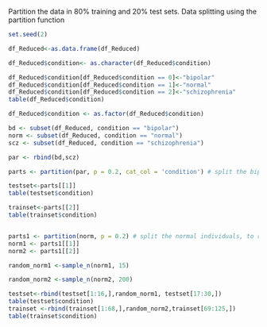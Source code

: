 Partition the data in 80% training and 20% test sets.
Data splitting using the partition function
```r
set.seed(2)

df_Reduced<-as.data.frame(df_Reduced)

df_Reduced$condition<- as.character(df_Reduced$condition)

df_Reduced$condition[df_Reduced$condition == 0]<-"bipolar"
df_Reduced$condition[df_Reduced$condition == 1]<-"normal"
df_Reduced$condition[df_Reduced$condition == 2]<-"schizophrenia"
table(df_Reduced$condition)

df_Reduced$condition <- as.factor(df_Reduced$condition)

bd <- subset(df_Reduced, condition == "bipolar")
norm <- subset(df_Reduced, condition == "normal")
scz <- subset(df_Reduced, condition == "schizophrenia")

par <- rbind(bd,scz)

parts <- partition(par, p = 0.2, cat_col = 'condition') # split the bipolar and schizophrenic individuals

testset<-parts[[1]]
table(testset$condition)

trainset<-parts[[2]]
table(trainset$condition)


parts1 <- partition(norm, p = 0.2) # split the normal individuals, to randomly select a number of them for the test and training sets below
norm1 <- parts1[[1]]
norm2 <- parts1[[2]]

random_norm1 <-sample_n(norm1, 15)

random_norm2 <-sample_n(norm2, 200)

testset<-rbind(testset[1:16,],random_norm1, testset[17:30,])
table(testset$condition)
trainset <-rbind(trainset[1:68,],random_norm2,trainset[69:125,])
table(trainset$condition)

```

